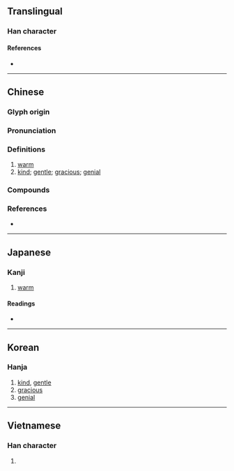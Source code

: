 {{character info}}
==Translingual==

===Han character===
{{Han char|rn=86|rad=火|as=09|sn=13|four=67332|canj=ARF,XARF|ids=⿱昫灬}}

====References====
* {{Han ref|kx=0677.350|dkj=19225|dj=1089.020|hdz=32220.170|uh=7166|ud=29030|bh=B7D6|bd=47062}}

----

==Chinese==
{{zh-forms}}

===Glyph origin===
{{Han etym}}

===Pronunciation===
{{zh-pron
|m=煦
|c=heoi2,heoi3,jyu2,jyu3
|c_note=heoi3, jyu2, jyu3 - alternative pronunciations
|mn=hú/hù/ù
|mn-t=hu6/hu3
|mc=y
|oc=y
|cat=a
}}

===Definitions===
{{zh-hanzi}}

# [[warm]]
# [[kind]]; [[gentle]]; [[gracious]]; [[genial]]

===Compounds===
{{zh-der|和煦|拂煦|涵煦|溫煦|煦仁孑義|煦伏|煦嫗|煦沫|煦煦}}

===References===
* {{R:yue:Hanzi}}

----

==Japanese==

===Kanji===
{{ja-kanji|grade=|rs=火09}}

# [[warm]]

====Readings====
* {{ja-readings|on=[[く]] (ku)|kun=[[あたためる]] (atatameru)}}

----

==Korean==

===Hanja===
{{ko-hanja|hangeul=후|eumhun=|rv=hu|mr=hu|y=hwu}}

# [[kind]], [[gentle]]
# [[gracious]]
# [[genial]]

----

==Vietnamese==

===Han character===
{{vi-readings|rs=火09|hanviet=hú |nom=}}

# {{rfdef|vi|sort=火09}}
